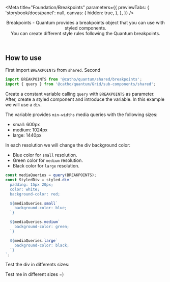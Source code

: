 

<Meta 
  title="Foundation/Breakpoints" 
  parameters={{
    previewTabs: { 
      'storybook/docs/panel': null, 
      canvas: {
        hidden: true,
      },
    },
  }}
/>

<Header title="Breakpoints">
  Breakpoints - Quantum provides a breakpoints object that you can use with
  styled components.
  <br />
  You can create different style rules following the Quantum breakpoints.
</Header>

## How to use

First import `BREAKPOINTS` from `shared`. Second

```js
import BREAKPOINTS from '@catho/quantum/shared/breakpoints';
import { query } from '@catho/quantum/Grid/sub-components/shared';
```

Create a constant variable calling `query` with `BREAKPOINTS` as parameter. After, create a styled component
and introduce the variable. In this example we will use a `div`.

The variable provides `min-widths` media queries with the following sizes:

- small: 600px
- medium: 1024px
- large: 1440px

In each resolution we will change the div background color:

- Blue color for `small` resolution.
- Green color for `medium` resolution.
- Black color for `large` resolution.

```js
const mediaQueries = query(BREAKPOINTS);
const StyledDiv = styled.div`
  padding: 15px 20px;
  color: white;
  background-color: red;

  ${mediaQueries.small`
    background-color: blue;
  `}

  ${mediaQueries.medium`
    background-color: green;
  `}

  ${mediaQueries.large`
    background-color: black;
  `}
`;
```

Test the div in differents sizes:

<StyledDivExample>Test me in different sizes =)</StyledDivExample>